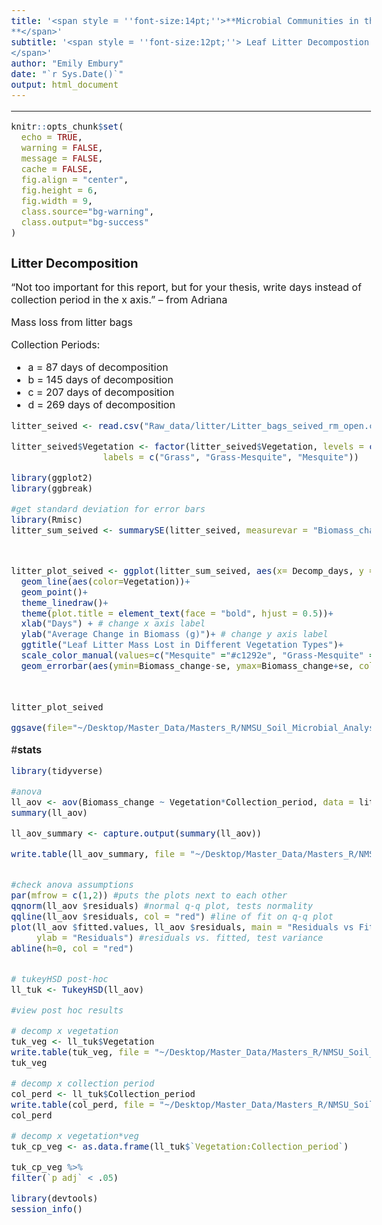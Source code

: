```yaml
---
title: '<span style = ''font-size:14pt;''>**Microbial Communities in the changing vegetation of the Chihuahuan Desert 
**</span>'
subtitle: '<span style = ''font-size:12pt;''> Leaf Litter Decompostion
</span>'
author: "Emily Embury"
date: "`r Sys.Date()`"
output: html_document
---
```

<style type="text/css">
/* Whole document: */ 
body{
  font-size: 12pt;
}
/* Headers */
h1{
  font-size: 15pt;
}
</style>

---

```r
knitr::opts_chunk$set(
  echo = TRUE,              
  warning = FALSE,       
  message = FALSE,  
  cache = FALSE,        
  fig.align = "center", 
  fig.height = 6,
  fig.width = 9,
  class.source="bg-warning",
  class.output="bg-success"
)

```


# **Litter Decomposition**

"Not too important for this report, but for your thesis, write days instead of collection period in the x axis." -- from Adriana

Mass loss from litter bags


Collection Periods:

  - a = 87 days of decomposition
  - b = 145 days of decomposition
  - c = 207 days of decomposition
  - d = 269 days of decomposition

```r
litter_seived <- read.csv("Raw_data/litter/Litter_bags_seived_rm_open.csv")

litter_seived$Vegetation <- factor(litter_seived$Vegetation, levels = c("Grass", "Mesquite-Grass", "Mesquite"), 
                  labels = c("Grass", "Grass-Mesquite", "Mesquite")) 
```

```r

library(ggplot2)
library(ggbreak) 

#get standard deviation for error bars
library(Rmisc)
litter_sum_seived <- summarySE(litter_seived, measurevar = "Biomass_change", groupvars=c("Decomp_days","Vegetation"))



litter_plot_seived <- ggplot(litter_sum_seived, aes(x= Decomp_days, y = Biomass_change, group = Vegetation))+
  geom_line(aes(color=Vegetation))+
  geom_point()+
  theme_linedraw()+
  theme(plot.title = element_text(face = "bold", hjust = 0.5))+
  xlab("Days") + # change x axis label
  ylab("Average Change in Biomass (g)")+ # change y axis label
  ggtitle("Leaf Litter Mass Lost in Different Vegetation Types")+
  scale_color_manual(values=c("Mesquite" ="#c1292e", "Grass-Mesquite" = "#e1bc29", "Grass" = "#679436"))+
  geom_errorbar(aes(ymin=Biomass_change-se, ymax=Biomass_change+se, color = Vegetation), width=4) 
  


litter_plot_seived

ggsave(file="~/Desktop/Master_Data/Masters_R/NMSU_Soil_Microbial_Analysis/images/leaf_litter.png", device = png, plot=litter_plot_seived, width=7, height=5)
```
#**stats**
```r

library(tidyverse)

#anova
ll_aov <- aov(Biomass_change ~ Vegetation*Collection_period, data = litter_seived)
summary(ll_aov)

ll_aov_summary <- capture.output(summary(ll_aov)) 

write.table(ll_aov_summary, file = "~/Desktop/Master_Data/Masters_R/NMSU_Soil_Microbial_Analysis/leaf_litter_aov.txt", sep = ",", quote = FALSE, row.names = T)


#check anova assumptions
par(mfrow = c(1,2)) #puts the plots next to each other
qqnorm(ll_aov $residuals) #normal q-q plot, tests normality
qqline(ll_aov $residuals, col = "red") #line of fit on q-q plot
plot(ll_aov $fitted.values, ll_aov $residuals, main = "Residuals vs Fitted", xlab = "Fitted Values", 
     ylab = "Residuals") #residuals vs. fitted, test variance
abline(h=0, col = "red") 


# tukeyHSD post-hoc
ll_tuk <- TukeyHSD(ll_aov)

#view post hoc results

# decomp x vegetation
tuk_veg <- ll_tuk$Vegetation
write.table(tuk_veg, file = "~/Desktop/Master_Data/Masters_R/NMSU_Soil_Microbial_Analysis/leaf_litter_tukey_veg.txt", sep = ",", quote = FALSE, row.names = T)
tuk_veg

# decomp x collection period
col_perd <- ll_tuk$Collection_period
write.table(col_perd, file = "~/Desktop/Master_Data/Masters_R/NMSU_Soil_Microbial_Analysis/leaf_litter_tukey_coll_period.txt", sep = ",", quote = FALSE, row.names = T)
col_perd

# decomp x vegetation*veg
tuk_cp_veg <- as.data.frame(ll_tuk$`Vegetation:Collection_period`)

tuk_cp_veg %>%
filter(`p adj` < .05)
```

```r
library(devtools)
session_info()
```
